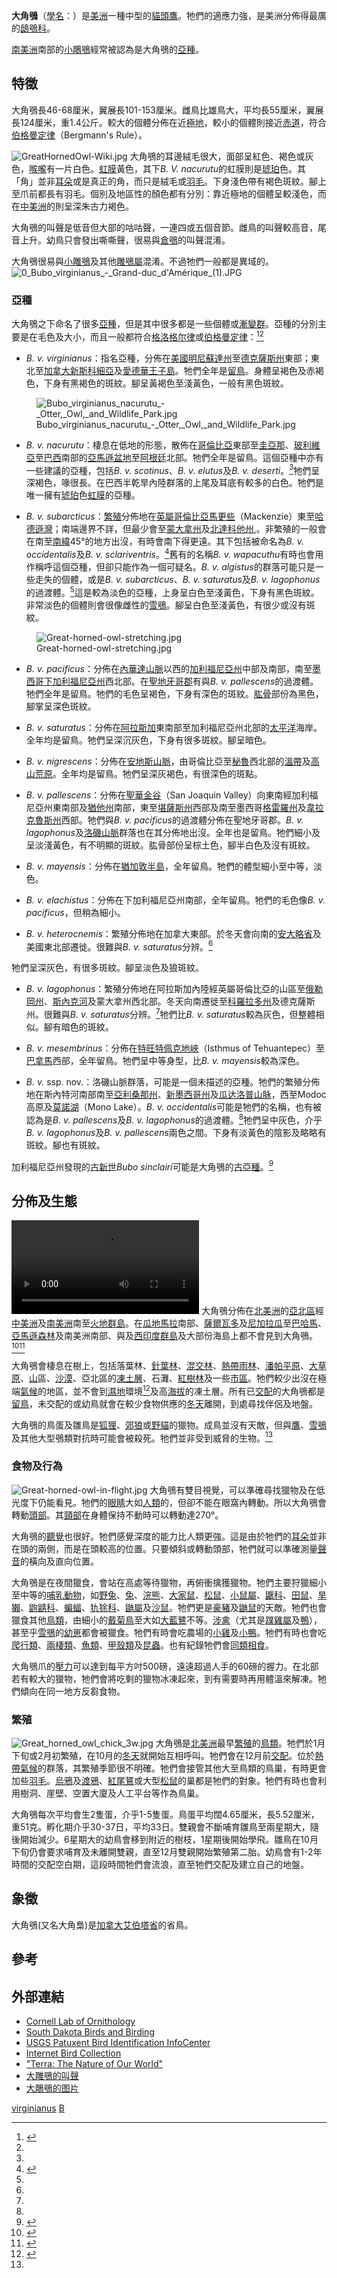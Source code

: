 {{Speciesbox 
| taxon = Bubo virginianus
| image = Bubo virginianus -Canada-6.jpg
| image_caption = ''B. v. saturatus''
| status = LC
| status_system = iucn3.1
| status_ref = <ref name=IUCN>{{cite journal | authors =BirdLife International | title = ''Bubo virginianus'' | journal = [[IUCN_Red_List_of_Threatened_Species|IUCN Red List of Threatened Species]] | volume=2014| page =e.T61752071A61752159  | year =2014 | doi = 10.2305/IUCN.UK.2014-2.RLTS.T61752071A61752159.en }}</ref>
| authority = ([[约翰·弗里德里希·格梅林|Gmelin]], 1788)
| subdivision_ranks = [[亞種|亞種]]
| subdivision = * 參見內文
| synonyms =
* ''Strix virginiana''
| range_map = Bubo_virginianus_dis.png
| range_map_caption = 分布
}}

'''大角鴞'''（[[學名|學名]]：''{{lang|la|Bubo virginianus}}''）是[[美洲|美洲]]一種中型的[[貓頭鷹|貓頭鷹]]。牠們的適應力強，是美洲分佈得最廣的[[鴟鴞科|鴟鴞科]]。

[[南美洲|南美洲]]南部的[[小鵰鴞|小鵰鴞]]經常被認為是大角鴞的[[亞種|亞種]]。

==特徵==
大角鴞長46-68厘米，翼展長101-153厘米。雌鳥比雄鳥大，平均長55厘米，翼展長124厘米，重1.4公斤。較大的個體分佈在近[[極地|極地]]，較小的個體則接近[[赤道|赤道]]，符合[[伯格曼定律|伯格曼定律]]（Bergmann's Rule）。

[[Image:GreatHornedOwl-Wiki.jpg|thumb]] 
大角鴞的耳邊絨毛很大，面部呈紅色、褐色或灰色，[[喉嚨|喉嚨]]有一片白色。[[虹膜|虹膜]]黃色，其下''B. V. nacurutu''的虹膜則是[[琥珀|琥珀]]色。其「角」並非[[耳朵|耳朵]]或是真正的角，而只是絨毛或[[羽毛|羽毛]]。下身淺色帶有褐色斑紋。腳上至爪前都長有羽毛。個別及地區性的顏色都有分別：靠近極地的個體呈較淺色，而在[[中美洲|中美洲]]的則呈深朱古力褐色。

大角鴞的叫聲是低音但大部的咕咕聲，一連四或五個音節。雌鳥的叫聲較高音，尾音上升。幼鳥只會發出嘶嘶聲，很易與[[倉鴞|倉鴞]]的叫聲混淆。

大角鴞很易與[[小雕鴞|小雕鴞]]及其他[[雕鴞屬|雕鴞屬]]混淆。不過牠們一般都是異域的。
[[File:0_Bubo_virginianus_-_Grand-duc_d'Amérique_(1).JPG|thumb]]
===亞種===
大角鴞之下命名了很多[[亞種|亞種]]，但是其中很多都是一些個體或[[漸變群|漸變群]]。亞種的分別主要是在毛色及大小，而且一般都符合[[格洛格尔律|格洛格尔律]]或[[伯格曼定律|伯格曼定律]]：<ref name=Houston1998>{{Cite book en|author=Houston, C. S., Smith, D. G. & Rohner, C.|year=1998|chapter=Great Horned Owl (''Bubo virginianus'')|editor=Poole, A. & Gill, F. (eds.)|title=Birds of North America|pages=372|publisher=Academy of Natural Sciences, Philadelphia, PA & American Ornithologists' Union, Washington, D.C.|doi=10.2173/bna.372}}</ref><ref name=Holt1999/>

* ''B. v. virginianus''：指名亞種，分佈在[[美國|美國]][[明尼蘇達州|明尼蘇達州]]至[[德克薩斯州|德克薩斯州]]東部；東北至[[加拿大|加拿大]][[新斯科細亞|新斯科細亞]]及[[愛德華王子島|愛德華王子島]]。牠們全年是[[留鳥|留鳥]]。身體呈褐色及赤褐色，下身有黑褐色的斑紋。腳呈黃褐色至淺黃色，一般有黑色斑紋。

[[Image:Bubo_virginianus_nacurutu_-_Otter,_Owl,_and_Wildlife_Park.jpg|thumb]]
* ''B. v. nacurutu''：棲息在低地的形態，散佈在[[哥倫比亞|哥倫比亞]]東部至[[圭亞那|圭亞那]]、[[玻利維亞|玻利維亞]]至[[巴西|巴西]]南部的[[亞馬遜盆地|亞馬遜盆地]]至[[阿根廷|阿根廷]]北部。牠們全年是留鳥。這個亞種中亦有一些建議的亞種，包括''B. v. scotinus''、''B. v. elutus''及''B. v. deserti''。<ref name=Holt1999/>牠們呈深褐色，喙很長。在巴西半乾旱內陸群落的上尾及耳底有較多的白色。牠們是唯一擁有[[琥珀|琥珀]]色[[虹膜|虹膜]]的亞種。

* ''B. v. subarcticus''：[[繁殖|繁殖]]分佈地在[[英屬哥倫比亞|英屬哥倫比亞]][[馬更些|馬更些]]（Mackenzie）東至[[哈德遜灣|哈德遜灣]]；南端邊界不詳，但最少會至[[蒙大拿州|蒙大拿州]]及[[北達科他州|北達科他州]],。非繁殖的一般會在南至[[南緯|南緯]]45°的地方出沒，有時會南下得更遠。其下包括被命名為''B. v. occidentalis''及''B. v. sclariventris''。<ref name=Dickerman2004>{{Cite journal en|author=Dickerman, Robert W.|year=2004|title=Notes on the type of ''Bubo virginianus sclariventris''|journal=Bull. B.O.C.|volume=124|issue=1|pages=5-6|url=http://www.msb.unm.edu/birds/publications/Bubo_virginianus_BBOC.pdf|access-date=2010-02-18|archive-date=2012-02-18|archive-url=https://web.archive.org/web/20120218234801/http://www.msb.unm.edu/birds/publications/Bubo_virginianus_BBOC.pdf|dead-url=no}}</ref>舊有的名稱''B. v. wapacuthu''有時也會用作稱呼這個亞種，但卻只能作為一個可疑名。''B. v. algistus''的群落可能只是一些走失的個體，或是''B. v. subarcticus''、''B. v. saturatus''及''B. v. lagophonus''的過渡體。<ref name=Holt1999/>這是較為淡色的亞種，上身呈白色至淺黃色，下身有黑色斑紋。非常淡色的個體則會很像雌性的[[雪鴞|雪鴞]]。腳呈白色至淺黃色，有很少或沒有斑紋。

[[Image:Great-horned-owl-stretching.jpg|thumb]]
* ''B. v. pacificus''：分佈在[[內華達山脈_(美國)|內華達山脈]]以西的[[加利福尼亞州|加利福尼亞州]]中部及南部，南至[[墨西哥|墨西哥]][[下加利福尼亞州|下加利福尼亞州]]西北部。在[[聖地牙哥郡|聖地牙哥郡]]有與''B. v. pallescens''的過渡體。牠們全年是留鳥。牠們的毛色呈褐色，下身有深色的斑紋。[[肱骨|肱骨]]部份為黑色，腳掌呈深色斑紋。

* ''B. v. saturatus''：分佈在[[阿拉斯加|阿拉斯加]]東南部至加利福尼亞州北部的[[太平洋|太平洋]]海岸。全年均是留鳥。牠們呈深沉灰色，下身有很多斑紋。腳呈暗色。

* ''B. v. nigrescens''：分佈在[[安地斯山脈|安地斯山脈]]，由哥倫比亞至[[秘魯|秘魯]]西北部的[[溫帶|溫帶]]及[[高山荒原|高山荒原]]。全年均是留鳥。牠們呈深灰褐色，有很深色的斑點。

* ''B. v. pallescens''：分佈在[[聖華金谷|聖華金谷]]（San Joaquin Valley）向東南經加利福尼亞州東南部及[[猶他州|猶他州]]南部，東至[[堪薩斯州|堪薩斯州]]西部及南至墨西哥[[格雷羅州|格雷羅州]]及[[韋拉克魯斯州|韋拉克魯斯州]]西部。牠們與''B. v. pacificus''的過渡體分佈在聖地牙哥郡。''B. v. lagophonus''及[[洛磯山脈|洛磯山脈]]群落也在其分佈地出沒。全年也是留鳥。牠們細小及呈淡淺黃色，有不明顯的斑紋。肱骨部份呈棕土色，腳半白色及沒有斑紋。

* ''B. v. mayensis''：分佈在[[猶加敦半島|猶加敦半島]]，全年留鳥。牠們的體型細小至中等，淡色。

* ''B. v. elachistus''：分佈在下加利福尼亞州南部，全年留鳥。牠們的毛色像''B. v. pacificus''，但稍為細小。

* ''B. v. heterocnemis''：繁殖分佈地在加拿大東部。於冬天會向南的[[安大略省|安大略省]]及美國東北部遷徙。很難與''B. v. saturatus''分辨。<ref name=Holt1999/>
牠們呈深灰色，有很多斑紋。腳呈淡色及狼斑紋。

* ''B. v. lagophonus''：繁殖分佈地在阿拉斯加內陸經英屬哥倫比亞的山區至[[俄勒岡州|俄勒岡州]]、[[斯內克河|斯內克河]]及蒙大拿州西北部。冬天向南遷徙至[[科羅拉多州|科羅拉多州]]及德克薩斯州。很難與''B. v. saturatus''分辨。<ref name=Holt1999/>牠們比''B. v. saturatus''較為灰色，但整體相似。腳有暗色的斑紋。

* ''B. v. mesembrinus''：分佈在[[特旺特佩克地峽|特旺特佩克地峽]]（Isthmus of Tehuantepec）至[[巴拿馬|巴拿馬]]西部，全年留鳥。牠們呈中等身型，比''B. v. mayensis''較為深色。

* ''B. v.'' ssp. nov.：洛磯山脈群落，可能是一個未描述的亞種。牠們的繁殖分佈地在斯內特河南部南至[[亞利桑那州|亞利桑那州]]、[[新墨西哥州|新墨西哥州]]及[[瓜达洛普山脉|瓜达洛普山脉]]，西至Modoc高原及[[莫諾湖|莫諾湖]]（Mono Lake）。''B. v. occidentalis''可能是牠們的名稱，也有被認為是''B. v. pallescens''及''B. v. lagophonus''的過渡體。<ref name=Holt1999/>牠們呈中灰色，介乎''B. v. lagophonus''及''B. v. pallescens''兩色之間。下身有淡黃色的陰影及略略有斑紋。腳也有斑紋。

加利福尼亞州發現的[[古新世|古新世]]''Bubo sinclairi''可能是大角鴞的[[古亞種|古亞種]]。<ref name=Howard1947>{{Cite journal en|author=Howard, Hildegarde|year=1947|title=A preliminary survey of trends in avian evolution from Pleistocene to recent time|journal=Condor|volume=49|issue=1|pages=10-13|url=http://elibrary.unm.edu/sora/Condor/files/issues/v049n01/p0010-p0013.pdf|access-date=2010-02-18|archive-url=https://web.archive.org/web/20081217155256/http://elibrary.unm.edu/sora/Condor/files/issues/v049n01/p0010-p0013.pdf|archive-date=2008-12-17|dead-url=yes}}</ref>

==分佈及生態==
[[Image:Bubo_virginianus.ogv|thumb]]
大角鴞分佈在[[北美洲|北美洲]]的[[亞北區|亞北區]]經[[中美洲|中美洲]]及[[南美洲|南美洲]]南至[[火地群島|火地群島]]。在[[瓜地馬拉|瓜地馬拉]]南部、[[薩爾瓦多|薩爾瓦多]]及[[尼加拉瓜|尼加拉瓜]]至[[巴哈馬|巴哈馬]]、[[亞馬遜森林|亞馬遜森林]]及南美洲南部、與及[[西印度群島|西印度群島]]及大部份海島上都不會見到大角鴞。<ref name=Holt1999>{{Cite book en|author=Holt, Denver W.; Berkley, Regan; Deppe, Caroline; Enríquez Rocha, Paula L.; Olsen, Penny D.; Petersen, Julie L.; Rangel Salazar, José Luis; Segars, Kelley P. & Wood, Kristin L.|year=1999|chapter=Great Horned Owl|editor=del Hoyo, J.; Elliott, A. & Sargatal, J. (eds)|title=Handbook of Birds of the World (Volume 5: Barn-owls to Hummingbirds)|pages=185, plate 10|publisher=Lynx Edicions|location=Barcelona|id=ISBN 84-87334-25-3}}</ref><ref name=Banks2000>{{Cite journal en|author=Banks, R.C.; Cicero, C.; Dunn, J.L.; Kratter, A.W.; Ouellet, H.; Rasmussen, P.C.; Remsen, J.V. Jr.; Rising, J.A. & Stotz, D.F.|year=2000|title=Forty-second supplement to the American Ornithologists' Union Check-list of North American Birds|journal=Auk|volume=117|issue=3|pages=847–58|doi=10.1642/0004-8038(2000)117[0847:FSSTTA]2.0.CO;2|url=http://www.aou.org/checklist/suppl/AOU_checklist_suppl_42.pdf|access-date=2010-02-18|archive-date=2011-08-05|archive-url=https://web.archive.org/web/20110805184920/http://www.aou.org/checklist/suppl/AOU_checklist_suppl_42.pdf|dead-url=yes}}</ref>

大角鴞會棲息在樹上，包括落葉林、[[針葉林|針葉林]]、[[混交林|混交林]]、[[熱帶雨林|熱帶雨林]]、[[潘帕平原|潘帕平原]]、[[大草原|大草原]]、[[山|山]]區、[[沙漠|沙漠]]、亞北區的[[凍土層|凍土層]]、石灘、[[紅樹林|紅樹林]]及一些[[市區|市區]]。牠們較少出沒在極端[[氣候|氣候]]的地區，並不會到[[濕地|濕地]]環境<ref name=AccordiBarcellos2006>{{Cite journal en |author=Accordi, Iury Almeida & Barcellos, André |year=2006 |title=Composição da avifauna em oito áreas úmidas da Bacia Hidrográfica do Lago Guaíba, Rio Grande do Sul |journal=Revista Brasileira de Ornitologia |volume=14 |issue=2 |pages=101-15 |url=http://www.ararajuba.org.br/sbo/ararajuba/artigos/Volume142/ara142art2.pdf |deadurl=yes |archiveurl=https://web.archive.org/web/20081219192057/http://www.ararajuba.org.br/sbo/ararajuba/artigos/Volume142/ara142art2.pdf |archivedate=2008-12-19 |access-date=2010-02-18 }}</ref>及高[[海拔|海拔]]的凍土層。所有已[[交配|交配]]的大角鴞都是[[留鳥|留鳥]]，未交配的或幼鳥就會在較少食物供應的[[冬天|冬天]]離開，到處尋找伴侶及地盤。

大角鴞的鳥蛋及雛鳥是[[狐狸|狐狸]]、[[郊狼|郊狼]]或[[野貓|野貓]]的獵物。成鳥並沒有天敵，但與[[鷹|鷹]]、[[雪鴞|雪鴞]]及其他大型鴞類對抗時可能會被殺死。牠們並非受到威脅的生物。<ref name=IUCN/>

===食物及行為===
[[Image:Great-horned-owl-in-flight.jpg|thumb]]
大角鴞有雙目視覺，可以準確尋找獵物及在低光度下仍能看見。牠們的[[眼睛|眼睛]]大如[[人類|人類]]的，但卻不能在眼窩內轉動。所以大角鴞會轉動[[頭部|頭部]]。其[[頸部|頸部]]在身體保持不動時可以轉動達270°。

大角鴞的[[聽覺|聽覺]]也很好。牠們感覺深度的能力比人類更強。這是由於牠們的[[耳朵|耳朵]]並非在頭的兩側，而是在頭較高的位置。只要傾斜或轉動頭部，牠們就可以準確測量[[聲音|聲音]]的橫向及直向位置。

大角鴞是在夜間獵食，會站在高處等待獵物，再俯衝擒獲獵物。牠們主要狩獵細小至中等的[[哺乳動物|哺乳動物]]，如[[野兔|野兔]]、[[兔|兔]]、[[浣熊|浣熊]]、[[大家鼠|大家鼠]]、[[松鼠|松鼠]]、[[小鼠屬|小鼠屬]]、[[鼴科|鼴科]]、[[田鼠|田鼠]]、[[旱獺|旱獺]]、[[鼩鼱科|鼩鼱科]]、[[蝙蝠|蝙蝠]]、[[犰狳科|犰狳科]]、[[鼬屬|鼬屬]]及[[沙鼠|沙鼠]]。牠們更是[[豪豬|豪豬]]及[[鼬鼠|鼬鼠]]的天敵。牠們也會獵食其他[[鳥類|鳥類]]，由細小的[[戴菊鳥|戴菊鳥]]至大如[[大藍鷺|大藍鷺]]不等。[[涉禽|涉禽]]（尤其是[[蹼雞屬|蹼雞屬]]及[[鴨|鴨]]），甚至乎[[雪鴞|雪鴞]]的[[幼崽|幼崽]]都會被獵食。牠們有時會吃農場的[[小雞|小雞]]及[[小鴨|小鴨]]。牠們有時也會吃[[爬行類|爬行類]]、[[兩棲類|兩棲類]]、[[魚類|魚類]]、[[甲殼類|甲殼類]]及[[昆蟲|昆蟲]]。也有紀錄牠們會[[同類相食|同類相食]]。

大角鴞爪的[[壓力|壓力]]可以達到每平方吋500磅，遠遠超過人手的60磅的握力。在北部若有較大的獵物，牠們會將吃剩的獵物冰凍起來，到有需要時再用體溫來解凍。牠們傾向在同一地方反芻食物。

===繁殖===
[[Image:Great_horned_owl_chick_3w.jpg|thumb]]
大角鴞是[[北美洲|北美洲]]最早[[繁殖|繁殖]]的[[鳥類|鳥類]]。牠們於1月下旬或2月初繁殖，在10月的[[冬天|冬天]]就開始互相呼叫。牠們會在12月前[[交配|交配]]。位於[[熱帶|熱帶]][[氣候|氣候]]的群落，其繁殖季節很不明確。牠們會接管其他大至鳥類的鳥巢，有時更會加些[[羽毛|羽毛]]。[[烏鴉|烏鴉]]及[[渡鴉|渡鴉]]、[[紅尾鵟|紅尾鵟]]或大型[[松鼠|松鼠]]的巢都是牠們的對象。牠們有時也會利用樹洞、崖壁、空置大廈及人工平台等作為鳥巢。

大角鴞每次平均會生2隻蛋，介乎1-5隻蛋。鳥蛋平均闊4.65厘米，長5.52厘米，重51克。孵化期介乎30-37日，平均33日。雙親會不斷哺育雛鳥至兩星期大，隨後開始減少。6星期大的幼鳥會移到附近的樹枝，1星期後開始學飛。雛鳥在10月下旬仍會要求哺育及未離開雙親，直至12月雙親開始繁殖第二胎。幼鳥會有1-2年時間的交配空白期，這段時間牠們會流浪，直至牠們交配及建立自己的地盤。

==象徵==
大角鴞(又名大角梟)是[[加拿大|加拿大]][[艾伯塔省|艾伯塔省]]的省鳥。

==參考==
{{Reflist}}

==外部連結==
{{Commonscat|Bubo virginianus}}
* [http://www.birds.cornell.edu/AllAboutBirds/BirdGuide/Great_Horned_Owl.html Cornell Lab of Ornithology] {{Wayback|url=http://www.birds.cornell.edu/AllAboutBirds/BirdGuide/Great_Horned_Owl.html |date=20090317103321 }}
* [http://sdakotabirds.com/species/great_horned_owl_info.htm South Dakota Birds and Birding] {{Wayback|url=http://sdakotabirds.com/species/great_horned_owl_info.htm |date=20190605005033 }}
* [http://www.mbr-pwrc.usgs.gov/id/framlst/i3750id.html USGS Patuxent Bird Identification InfoCenter] {{Wayback|url=http://www.mbr-pwrc.usgs.gov/id/framlst/i3750id.html |date=20201023080952 }}
* [http://ibc.lynxeds.com/species/great-horned-owl-bubo-virginianus Internet Bird Collection] {{Wayback|url=http://ibc.lynxeds.com/species/great-horned-owl-bubo-virginianus |date=20160711020440 }}
* [https://web.archive.org/web/20100108033139/http://www.lifeonterra.com/episode.php?id=203 "Terra: The Nature of Our World"]
* [https://web.archive.org/web/20110106000011/http://www.flmnh.ufl.edu/wwwsounds/birds/hardy28sh.wav 大雕鴞的叫聲]
* [https://fineartamerica.com/featured/14-great-horned-owl-bubo-virginianus-james-zipp.html 大鵰鴞的图片]

{{Taxonbar|from=Q81515}}

[[Category:雕鴞屬|virginianus]]
[[Category:1788年描述的鸟类|B]]